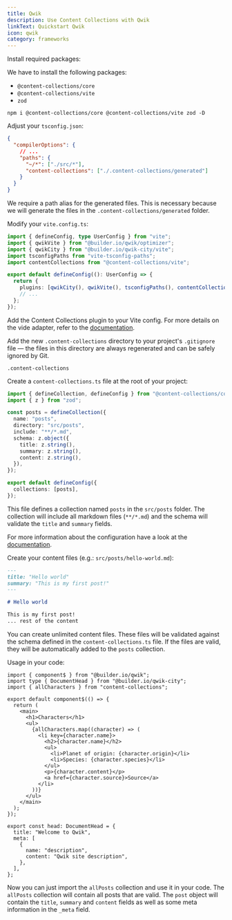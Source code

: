 ```yaml
---
title: Qwik
description: Use Content Collections with Qwik
linkText: Quickstart Qwik
icon: qwik
category: frameworks
---
```


<div className="steps">
<div className="step">

Install required packages:

We have to install the following packages:

- `@content-collections/core`
- `@content-collections/vite`
- `zod`

```package-install
npm i @content-collections/core @content-collections/vite zod -D
```

</div>
<div className="step">

Adjust your `tsconfig.json`:

```json
{
  "compilerOptions": {
    // ...
    "paths": {
      "~/*": ["./src/*"],
      "content-collections": ["./.content-collections/generated"]
    }
  }
}
```

We require a path alias for the generated files.
This is necessary because we will generate the files in the `.content-collections/generated` folder.

</div>
<div className="step">

Modify your `vite.config.ts`:

```ts
import { defineConfig, type UserConfig } from "vite";
import { qwikVite } from "@builder.io/qwik/optimizer";
import { qwikCity } from "@builder.io/qwik-city/vite";
import tsconfigPaths from "vite-tsconfig-paths";
import contentCollections from "@content-collections/vite";

export default defineConfig((): UserConfig => {
  return {
    plugins: [qwikCity(), qwikVite(), tsconfigPaths(), contentCollections()],
    // ...
  };
});
```

Add the Content Collections plugin to your Vite config.
For more details on the vide adapter, refer to the [documentation](/docs/adapter/vite).

</div>
<div className="step">

Add the new `.content-collections` directory to your project's `.gitignore` file — the files in this directory are always regenerated and can be safely ignored by Git.

```
.content-collections
```

</div>
<div className="step">

Create a `content-collections.ts` file at the root of your project:

```ts
import { defineCollection, defineConfig } from "@content-collections/core";
import { z } from "zod";

const posts = defineCollection({
  name: "posts",
  directory: "src/posts",
  include: "**/*.md",
  schema: z.object({
    title: z.string(),
    summary: z.string(),
    content: z.string(),
  }),
});

export default defineConfig({
  collections: [posts],
});
```

This file defines a collection named `posts` in the `src/posts` folder.
The collection will include all markdown files (`**/*.md`) and the schema will validate the `title` and `summary` fields.

For more information about the configuration have a look at the [documentation](/docs/configuration).

</div>
<div className="step">

Create your content files (e.g.: `src/posts/hello-world.md`):

```md
---
title: "Hello world"
summary: "This is my first post!"
---

# Hello world

This is my first post!
... rest of the content
```

You can create unlimited content files.
These files will be validated against the schema defined in the `content-collections.ts` file.
If the files are valid, they will be automatically added to the `posts` collection.

</div>
<div className="step">

Usage in your code:

```tsx
import { component$ } from "@builder.io/qwik";
import type { DocumentHead } from "@builder.io/qwik-city";
import { allCharacters } from "content-collections";

export default component$(() => {
  return (
    <main>
      <h1>Characters</h1>
      <ul>
        {allCharacters.map((character) => (
          <li key={character.name}>
            <h2>{character.name}</h2>
            <ul>
              <li>Planet of origin: {character.origin}</li>
              <li>Species: {character.species}</li>
            </ul>
            <p>{character.content}</p>
            <a href={character.source}>Source</a>
          </li>
        ))}
      </ul>
    </main>
  );
});

export const head: DocumentHead = {
  title: "Welcome to Qwik",
  meta: [
    {
      name: "description",
      content: "Qwik site description",
    },
  ],
};
```

Now you can just import the `allPosts` collection and use it in your code.
The `allPosts` collection will contain all posts that are valid.
The `post` object will contain the `title`, `summary` and `content` fields as well as some meta information in the `_meta` field.

</div>
</div>
